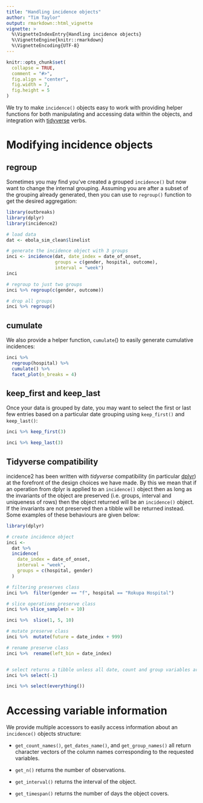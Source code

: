 ```yaml
---
title: "Handling incidence objects"
author: "Tim Taylor"
output: rmarkdown::html_vignette
vignette: >
  %\VignetteIndexEntry{Handling incidence objects}
  %\VignetteEngine{knitr::rmarkdown}
  %\VignetteEncoding{UTF-8}
---
```


```r
knitr::opts_chunk$set(
  collapse = TRUE,
  comment = "#>",
  fig.align = "center",
  fig.width = 7,
  fig.height = 5
)
```

We try to make `incidence()` objects easy to work with providing helper
functions for both manipulating and accessing data within the objects, 
and integration with [tidyverse](https://www.tidyverse.org/) verbs.

# Modifying incidence objects

## regroup
Sometimes you may find you've created a grouped `incidence()` but now want to
change the internal grouping.  Assuming you are after a subset of the grouping
already generated, then you can use to `regroup()` function to get the desired
aggregation:

```r
library(outbreaks)
library(dplyr)
library(incidence2)

# load data
dat <- ebola_sim_clean$linelist

# generate the incidence object with 3 groups
inci <- incidence(dat, date_index = date_of_onset,
                  groups = c(gender, hospital, outcome),
                  interval = "week")
inci

# regroup to just two groups
inci %>% regroup(c(gender, outcome))

# drop all groups
inci %>% regroup()
```

## cumulate
We also provide a helper function, `cumulate`() to easily generate cumulative 
incidences:

```r
inci %>% 
  regroup(hospital) %>% 
  cumulate() %>% 
  facet_plot(n_breaks = 4)
```

## keep_first and keep_last
Once your data is grouped by date, you may want to select the first or last few
entries based on a particular date grouping using `keep_first()` and
`keep_last()`:

```r
inci %>% keep_first(3)

inci %>% keep_last(3)
```

## Tidyverse compatibility
incidence2 has been written with *tidyverse* compatibility (in particular 
[dplyr](https://dplyr.tidyverse.org/)) at the forefront of the
design choices we have made.  By this we mean that if an operation from
dplyr is applied to an `incidence()` object then as long as the invariants of
the object are preserved (i.e. groups, interval and uniqueness of rows) then
the object returned will be an `incidence()` object.  If the invariants are
not preserved then a tibble will be returned instead.  Some examples of these
behaviours are given below:

```r
library(dplyr)

# create incidence object
inci <-
  dat %>%
  incidence(
    date_index = date_of_onset,
    interval = "week",
    groups = c(hospital, gender)
  )

# filtering preserves class
inci %>%  filter(gender == "f", hospital == "Rokupa Hospital")

# slice operations preserve class
inci %>% slice_sample(n = 10)

inci %>%  slice(1, 5, 10)

# mutate preserve class
inci %>%  mutate(future = date_index + 999)

# rename preserve class
inci %>%  rename(left_bin = date_index)


# select returns a tibble unless all date, count and group variables are preserved
inci %>% select(-1)

inci %>% select(everything())

```

# Accessing variable information
We provide multiple accessors to easily access information about an `incidence()`
objects structure:

* `get_count_names()`, `get_dates_name()`, and `get_group_names()` all return
  character vectors of the column names corresponding to the requested variables.

* `get_n()` returns the number of observations.

* `get_interval()` returns the interval of the object.

* `get_timespan()` returns the number of days the object covers.




